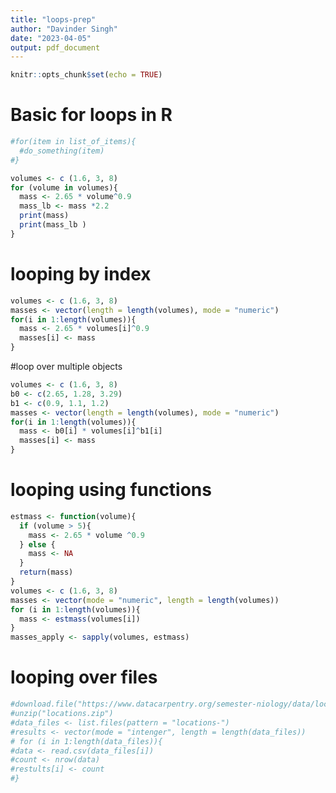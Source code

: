 ```yaml
---
title: "loops-prep"
author: "Davinder Singh"
date: "2023-04-05"
output: pdf_document
---
```


```r
knitr::opts_chunk$set(echo = TRUE)
```

# Basic for loops in R
```r
#for(item in list_of_items){
  #do_something(item)
#}
```

```r
volumes <- c (1.6, 3, 8)
for (volume in volumes){
  mass <- 2.65 * volume^0.9
  mass_lb <- mass *2.2
  print(mass)
  print(mass_lb )
}
```

# looping by index
```r
volumes <- c (1.6, 3, 8)
masses <- vector(length = length(volumes), mode = "numeric")
for(i in 1:length(volumes)){
  mass <- 2.65 * volumes[i]^0.9
  masses[i] <- mass
}
```

#loop over multiple objects
```r
volumes <- c (1.6, 3, 8)
b0 <- c(2.65, 1.28, 3.29)
b1 <- c(0.9, 1.1, 1.2)
masses <- vector(length = length(volumes), mode = "numeric")
for(i in 1:length(volumes)){
  mass <- b0[i] * volumes[i]^b1[i]
  masses[i] <- mass
}
```

# looping using functions
```r
estmass <- function(volume){
  if (volume > 5){
    mass <- 2.65 * volume ^0.9
  } else {
    mass <- NA
  }
  return(mass)
}
volumes <- c (1.6, 3, 8)
masses <- vector(mode = "numeric", length = length(volumes))
for (i in 1:length(volumes)){
  mass <- estmass(volumes[i])
}
masses_apply <- sapply(volumes, estmass)
```

# looping over files
```r
#download.file("https://www.datacarpentry.org/semester-niology/data/locations.zip", "locations.zip")
#unzip("locations.zip")
#data_files <- list.files(pattern = "locations-")
#results <- vector(mode = "intenger", length = length(data_files))
# for (i in 1:length(data_files)){
#data <- read.csv(data_files[i])
#count <- nrow(data)
#restults[i] <- count
#}
```

